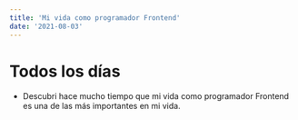 ```yaml
---
title: 'Mi vida como programador Frontend'
date: '2021-08-03'
---
```


# Todos los días

- Descubri hace mucho tiempo que mi vida como programador Frontend es una de las más importantes en mi vida.

